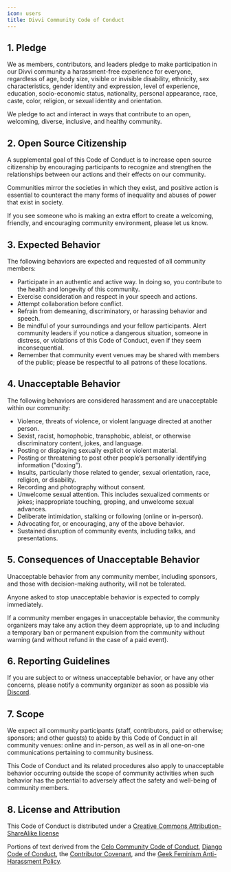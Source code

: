 ```yaml
---
icon: users
title: Divvi Community Code of Conduct
---
```

## 1. Pledge
We as members, contributors, and leaders pledge to make participation in our Divvi community a harassment-free experience for everyone, regardless of age, body size, visible or invisible disability, ethnicity, sex characteristics, gender identity and expression, level of experience, education, socio-economic status, nationality, personal appearance, race, caste, color, religion, or sexual identity and orientation.

We pledge to act and interact in ways that contribute to an open, welcoming, diverse, inclusive, and healthy community.

## 2. Open Source Citizenship
A supplemental goal of this Code of Conduct is to increase open source citizenship by encouraging participants to recognize and strengthen the relationships between our actions and their effects on our community.

Communities mirror the societies in which they exist, and positive action is essential to counteract the many forms of inequality and abuses of power that exist in society.

If you see someone who is making an extra effort to create a welcoming, friendly, and encouraging community environment, please let us know.

## 3. Expected Behavior
The following behaviors are expected and requested of all community members:

- Participate in an authentic and active way. In doing so, you contribute to the health and longevity of this community.
- Exercise consideration and respect in your speech and actions.
- Attempt collaboration before conflict.
- Refrain from demeaning, discriminatory, or harassing behavior and speech.
- Be mindful of your surroundings and your fellow participants. Alert community leaders if you notice a dangerous situation, someone in distress, or violations of this Code of Conduct, even if they seem inconsequential.
- Remember that community event venues may be shared with members of the public; please be respectful to all patrons of these locations.

## 4. Unacceptable Behavior
The following behaviors are considered harassment and are unacceptable within our community:

- Violence, threats of violence, or violent language directed at another person.
- Sexist, racist, homophobic, transphobic, ableist, or otherwise discriminatory content, jokes, and language.
- Posting or displaying sexually explicit or violent material.
- Posting or threatening to post other people’s personally identifying information ("doxing").
- Insults, particularly those related to gender, sexual orientation, race, religion, or disability.
- Recording and photography without consent.
- Unwelcome sexual attention. This includes sexualized comments or jokes; inappropriate touching, groping, and unwelcome sexual advances.
- Deliberate intimidation, stalking or following (online or in-person).
- Advocating for, or encouraging, any of the above behavior.
- Sustained disruption of community events, including talks, and presentations.

## 5. Consequences of Unacceptable Behavior
Unacceptable behavior from any community member, including sponsors, and those with decision-making authority, will not be tolerated.

Anyone asked to stop unacceptable behavior is expected to comply immediately.

If a community member engages in unacceptable behavior, the community organizers may take any action they deem appropriate, up to and including a temporary ban or permanent expulsion from the community without warning (and without refund in the case of a paid event).

## 6. Reporting Guidelines
If you are subject to or witness unacceptable behavior, or have any other concerns, please notify a community organizer as soon as possible via [Discord](https://discord.gg/EaxZDhMuDn).

## 7. Scope
We expect all community participants (staff, contributors, paid or otherwise; sponsors; and other guests) to abide by this Code of Conduct in all community venues: online and in-person, as well as in all one-on-one communications pertaining to community business.

This Code of Conduct and its related procedures also apply to unacceptable behavior occurring outside the scope of community activities when such behavior has the potential to adversely affect the safety and well-being of community members.


## 8. License and Attribution
This Code of Conduct is distributed under a [Creative Commons Attribution-ShareAlike license](https://web.archive.org/web/20200330154000/http://creativecommons.org/licenses/by-sa/3.0/)

Portions of text derived from the [Celo Community Code of Conduct](https://github.com/celo-org/website/blob/master/src/content/code-of-conduct.md), [Django Code of Conduct](https://www.djangoproject.com/conduct/), the [Contributor Covenant](https://www.contributor-covenant.org/version/2/1/code_of_conduct/), and the [Geek Feminism Anti-Harassment Policy](https://web.archive.org/web/20200330154000/http://geekfeminism.wikia.com/wiki/Conference_anti-harassment/Policy).

